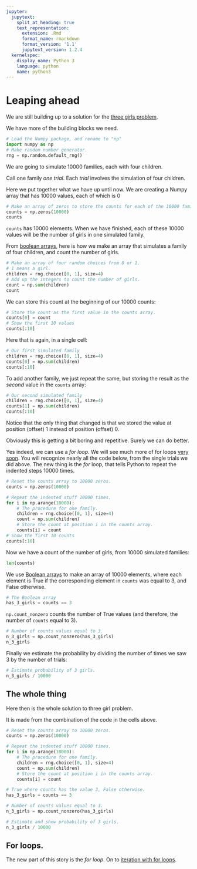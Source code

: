 ```yaml
---
jupyter:
  jupytext:
    split_at_heading: true
    text_representation:
      extension: .Rmd
      format_name: rmarkdown
      format_version: '1.1'
      jupytext_version: 1.2.4
  kernelspec:
    display_name: Python 3
    language: python
    name: python3
---
```


# Leaping ahead

We are still building up to a solution for the [three girls
problem](../code-basics/three_girls).

We have more of the building blocks we need.

```python
# Load the Numpy package, and rename to "np"
import numpy as np
# Make random number generator.
rng = np.random.default_rng()
```

We are going to simulate 10000 families, each with four children.

Call one family *one trial*.  Each *trial* involves the simulation of four
children.

Here we put together what we have up until now.  We are creating a Numpy array that has 10000 values, each of which is 0

```python
# Make an array of zeros to store the counts for each of the 10000 families.
counts = np.zeros(10000)
counts
```

`counts` has 10000 elements. When we have finished, each of these 10000 values
will be the number of girls in one simulated family.

From [boolean arrays](boolean_arrays), here is how we make an array that
simulates a family of four children, and count the number of girls.

```python
# Make an array of four random choices from 0 or 1.
# 1 means a girl.
children = rng.choice([0, 1], size=4)
# Add up the integers to count the number of girls.
count = np.sum(children)
count
```

We can store this count at the beginning of our 10000 counts:

```python
# Store the count as the first value in the counts array.
counts[0] = count
# Show the first 10 values
counts[:10]
```

Here that is again, in a single cell:

```python
# Our first simulated family
children = rng.choice([0, 1], size=4)
counts[0] = np.sum(children)
counts[:10]
```

To add another family, we just repeat the same, but storing the result as the
*second* value in the `counts` array:

```python
# Our second simulated family
children = rng.choice([0, 1], size=4)
counts[1] = np.sum(children)
counts[:10]
```

Notice that the only thing that changed is that we stored the value at position (offset) 1 instead of position (offset) 0.

Obviously this is getting a bit boring and repetitive. Surely we can do
better.

Yes indeed, we can use a *for loop*.  We will see much more of for loops [very
soon](../iteration/iteration).  You will recognize nearly all the code below, from the single trials we did above.  The new thing is the *for* loop, that tells Python to repeat the indented steps 10000 times.

```python
# Reset the counts array to 10000 zeros.
counts = np.zeros(10000)

# Repeat the indented stuff 10000 times.
for i in np.arange(10000):
    # The procedure for one family.
    children = rng.choice([0, 1], size=4)
    count = np.sum(children)
    # Store the count at position i in the counts array.
    counts[i] = count
# Show the first 10 counts
counts[:10]
```

Now we have a count of the number of girls, from 10000 simulated families:

```python
len(counts)
```

We use [Boolean arrays](boolean_arrays) to make an array of 10000 elements, where each element is True if the corresponding element in `counts` was equal to 3, and False otherwise.

```python
# The Boolean array
has_3_girls = counts == 3
```

`np.count_nonzero` counts the number of True values (and therefore, the number of `counts` equal to 3).

```python
# Number of counts values equal to 3.
n_3_girls = np.count_nonzero(has_3_girls)
n_3_girls
```

Finally we estimate the probability by dividing the number of times we saw 3 by
the number of trials:

```python
# Estimate probability of 3 girls.
n_3_girls / 10000
```

## The whole thing

Here then is the whole solution to three girl problem.

It is made from the combination of the code in the cells above.

```python
# Reset the counts array to 10000 zeros.
counts = np.zeros(10000)

# Repeat the indented stuff 10000 times.
for i in np.arange(10000):
    # The procedure for one family.
    children = rng.choice([0, 1], size=4)
    count = np.sum(children)
    # Store the count at position i in the counts array.
    counts[i] = count

# True where counts has the value 3, False otherwise.
has_3_girls = counts == 3

# Number of counts values equal to 3.
n_3_girls = np.count_nonzero(has_3_girls)

# Estimate and show probability of 3 girls.
n_3_girls / 10000
```

## For loops.

The new part of this story is the *for loop*.  On to [iteration with for
loops](../iteration/iteration).
